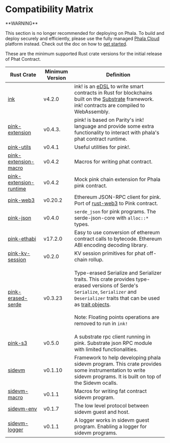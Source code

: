 # Compatibility Matrix

<Note type="danger">
**WARNING**

This section is no longer recommended for deploying on Phala. To build and deploy securely and efficiently, please use the fully managed [Phala Cloud](https://cloud.phala.network) platform instead. Check out the doc on how to [get started](/cloud/getting-started/getting-started).
</Note>

These are the minimum supported Rust crate versions for the initial release of Phat Contract.

| Rust Crate                                                                                     | Minimum Version | Definition                                                                                                                                                                                                                                                                                                                                                                                    |
| ---------------------------------------------------------------------------------------------- | --------------- | --------------------------------------------------------------------------------------------------------------------------------------------------------------------------------------------------------------------------------------------------------------------------------------------------------------------------------------------------------------------------------------------- |
| [ink](https://docs.rs/ink/4.2.0/ink/index.html)                                                | v4.2.0          | ink! is an [eDSL](https://wiki.haskell.org/Embedded_domain_specific_language) to write smart contracts in Rust for blockchains built on the [Substrate](https://github.com/paritytech/substrate) framework. ink! contracts are compiled to WebAssembly.                                                                                                                                       |
| [pink-extension](https://docs.rs/pink-extension/0.4.3/pink_extension/)                         | v0.4.3.         | pink! is based on Parity's ink! language and provide some extra functionality to interact with phala's phat contract runtime.                                                                                                                                                                                                                                                                 |
| [pink-utils](https://docs.rs/pink-utils/0.4.1/pink_utils/)                                     | v0.4.1          | Useful utilities for pink!.                                                                                                                                                                                                                                                                                                                                                                   |
| [pink-extension-macro](https://docs.rs/pink-extension-macro/0.4.2/pink_extension_macro/)       | v0.4.2          | Macros for writing phat contract.                                                                                                                                                                                                                                                                                                                                                             |
| [pink-extension-runtime](https://docs.rs/pink-extension-runtime/0.4.2/pink_extension_runtime/) | v0.4.2          | Mock pink chain extension for Phala pink contract.                                                                                                                                                                                                                                                                                                                                            |
| [pink-web3](https://docs.rs/pink-web3/0.20.2/pink_web3/)                                       | v0.20.2         | Ethereum JSON-RPC client for pink. Port of [rust-web3](https://github.com/tomusdrw/rust-web3) to Pink contract.                                                                                                                                                                                                                                                                               |
| [pink-json](https://docs.rs/pink-json/0.4.0/pink_json/)                                        | v0.4.0          | `serde_json` for pink programs. The serde-json-core with `alloc::*` types.                                                                                                                                                                                                                                                                                                                    |
| [pink-ethabi](https://docs.rs/pink-ethabi/17.2.0/pink_ethabi/)                                 | v17.2.0         | Easy to use conversion of ethereum contract calls to bytecode. Ethereum ABI encoding decoding library.                                                                                                                                                                                                                                                                                        |
| [pink-kv-session](https://docs.rs/pink-kv-session/0.2.0/pink_kv_session/)                      | v0.2.0          | KV session primitives for phat off-chain rollup.                                                                                                                                                                                                                                                                                                                                              |
| [pink-erased-serde](https://docs.rs/pink-erased-serde/0.3.23/pink_erased_serde/)               | v0.3.23         | <p>Type-erased Serialize and Serializer traits. This crate provides type-erased versions of Serde's <code>Serialize</code>, <code>Serializer</code> and <code>Deserializer</code> traits that can be used as <a href="https://doc.rust-lang.org/book/first-edition/trait-objects.html">trait objects</a>.<br /><br />Note: Floating points operations are removed to run in <code>ink!</code></p> |
| [pink-s3](https://docs.rs/pink-subrpc/0.4.2/pink_subrpc/)                                      | v0.5.0          | A substrate rpc client running in pink. Substrate json RPC module with limited functionalities.                                                                                                                                                                                                                                                                                               |
| [sidevm](https://docs.rs/sidevm/0.1.10/sidevm/)                                                | v0.1.10         | Framework to help developing phala sidevm program. This crate provides some instrumentation to write sidevm programs. It is built on top of the Sidevm ocalls.                                                                                                                                                                                                                                |
| [sidevm-macro](https://docs.rs/sidevm-macro/0.1.1/sidevm_macro/)                               | v0.1.1          | Macros for writing fat contract sidevm program.                                                                                                                                                                                                                                                                                                                                               |
| [sidevm-env](https://docs.rs/sidevm-env/0.1.7/sidevm_env/)                                     | v0.1.7          | The low level protocol between sidevm guest and host.                                                                                                                                                                                                                                                                                                                                         |
| [sidevm-logger](https://docs.rs/sidevm-logger/0.1.1/sidevm_logger/)                            | v0.1.1          | A logger works in sidevm guest program. Enabling a logger for sidevm programs.                                                                                                                                                                                                                                                                                                                |
